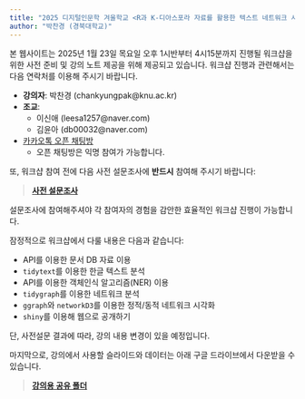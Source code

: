 ---
title: "2025 디지털인문학 겨울학교 <R과 K-디아스포라 자료를 활용한 텍스트 네트워크 시각화/분석> 워크샵"
author: "박찬경 (경북대학교)"
---

본 웹사이트는 2025년 1월 23일 목요일 오후 1시반부터 4시15분까지 진행될 <R과 K-디아스포라 자료를 활용한 텍스트 네트워크 시각화/분석> 워크샵을 위한 사전 준비 및 강의 노트 제공을 위해 제공되고 있습니다. 워크샵 진행과 관련해서는 다음 연락처를 이용해 주시기 바랍니다.

-   **강의자**: 박찬경 (chankyungpak\@knu.ac.kr)
-   **조교**:
    - 이신애 (leesa1257\@naver.com)
    - 김윤아 (db00032\@naver.com)
-   [카카오톡 오픈 채팅방](https://open.kakao.com/o/gHSo3K8g)
    - 오픈 채팅방은 익명 참여가 가능합니다.

또, 워크샵 참여 전에 다음 사전 설문조사에 **반드시** 참여해 주시기 바랍니다:

> [**사전 설문조사**](https://forms.gle/f836zwwofUTnk5tX8)

설문조사에 참여해주셔야 각 참여자의 경험을 감안한 효율적인 워크샵 진행이 가능합니다.

잠정적으로 워크샵에서 다룰 내용은 다음과 같습니다:

-   API를 이용한 문서 DB 자료 이용
-   `tidytext`를 이용한 한글 텍스트 분석
-   API를 이용한 객체인식 알고리즘(NER) 이용
-   `tidygraph`를 이용한 네트워크 분석
-   `ggraph`와 `networkD3`를 이용한 정적/동적 네트워크 시각화
-   `shiny`를 이용해 웹으로 공개하기

단, 사전설문 결과에 따라, 강의 내용 변경이 있을 예정입니다.

마지막으로, 강의에서 사용할 슬라이드와 데이터는 아래 구글 드라이브에서 다운받을 수 있습니다.

> [**강의용 공유 폴더**](https://drive.google.com/drive/folders/1h-tXp3aJJnhzk719WC9MeI5xQu17bqnh?usp=sharing)